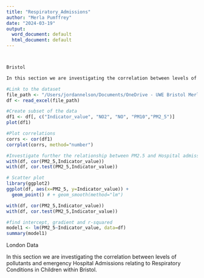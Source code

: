 ```yaml
---
title: "Respiratory_Admissions"
author: "Merla Pumffrey"
date: "2024-03-19"
output:
  word_document: default
  html_document: default
---
```


```         
```

```         
```

```r

Bristol

In this section we are investigating the correlation between levels of pollutants and emergency Hospital Admissions relating to Respiratory Conditions in Children within Bristol.

#Link to the dataset
file_path <- "/Users/jordannelson/Documents/OneDrive - UWE Bristol Merla Pumffrey/Group Project/Data/Respiratory_Infection_data.xlsx"
df <- read_excel(file_path)

#Create subset of the data
df1 <- df[, c("Indicator_value", "NO2", "NO", "PM10","PM2_5")]
plot(df1)
```

```r
#Plot correlations
corrs <- cor(df1)
corrplot(corrs, method="number")
```

```r
#Investigate further the relationship between PM2.5 and Hospital admissions, as this is the only pollutant that has a correlation withe the admissions
with(df, cor(PM2_5,Indicator_value))
with(df, cor.test(PM2_5,Indicator_value))

# Scatter plot
library(ggplot2)
ggplot(df, aes(x=PM2_5, y=Indicator_value)) +
  geom_point() # + geom_smooth(method="lm")

```

```r
with(df, cor(PM2_5,Indicator_value))
with(df, cor.test(PM2_5,Indicator_value))

#find intercept, gradient and r-squared
model1 <- lm(PM2_5~Indicator_value, data=df)
summary(model1)
```

London Data

In this section we are investigating the correlation between levels of pollutants and emergency Hospital Admissions relating to Respiratory Conditions in Children within Bristol.
